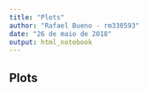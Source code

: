 ```yaml
---
title: "Plots"
author: "Rafael Bueno - rm330593"
date: "26 de maio de 2018"
output: html_notebook
---
```


## Plots